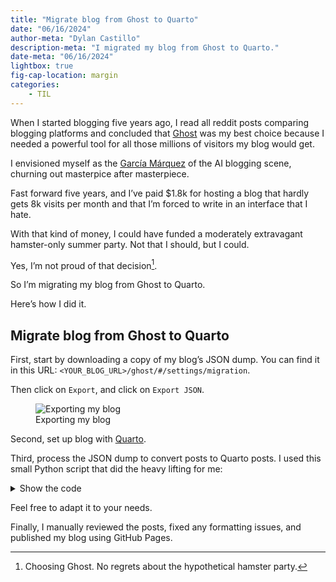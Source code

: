 ```yaml
---
title: "Migrate blog from Ghost to Quarto"
date: "06/16/2024"
author-meta: "Dylan Castillo"
description-meta: "I migrated my blog from Ghost to Quarto."
date-meta: "06/16/2024"
lightbox: true
fig-cap-location: margin 
categories:
    - TIL
---
```


When I started blogging five years ago, I read all reddit posts comparing blogging platforms and concluded that [Ghost](https://ghost.org/) was my best choice because I needed a powerful tool for all those millions of visitors my blog would get.

I envisioned myself as the [García Márquez](https://es.wikipedia.org/wiki/Gabriel_Garc%C3%ADa_M%C3%A1rquez) of the AI blogging scene, churning out masterpice after masterpiece. 

Fast forward five years, and I've paid $1.8k for hosting a blog that hardly gets 8k visits per month and that I'm forced to write in an interface that I hate. 

With that kind of money, I could have funded a moderately extravagant hamster-only summer party. Not that I should, but I could. 

Yes, I'm not proud of that decision^[Choosing Ghost. No regrets about the hypothetical hamster party.]. 

So I'm migrating my blog from Ghost to Quarto.

Here's how I did it.

## Migrate blog from Ghost to Quarto

First, start by downloading a copy of my blog's JSON dump. You can find it in this URL: `<YOUR_BLOG_URL>/ghost/#/settings/migration`. 

Then click on `Export`, and click on `Export JSON`.

![Exporting my blog](images/ghost-export.png)

Second, set up blog with [Quarto](https://quarto.org/).

Third, process the JSON dump to convert posts to Quarto posts. I used this small Python script that did the heavy lifting for me:

<details>
<summary> Show the code </summary>
```python
import json
import os
from datetime import datetime

import requests
from bs4 import BeautifulSoup
from markdownify import markdownify as md


BLOG_URL = "https://dylancastillo.co"
BLOG_JSON_DUMP = "../dylan-castillo.ghost.2024-05-28-10-39-09.json"
BLOG_AUTHOR_NAME = "Dylan Castillo"


def download_images(markdown_content, post_slug):
    soup = BeautifulSoup(markdown_content, "html.parser")
    images = soup.find_all("img")
    if images:
        os.makedirs(post_slug, exist_ok=True)
        for img in images:
            img_url_raw = img["src"]
            img_url = img_url_raw.replace("__GHOST_URL__", BLOG_URL)
            img_name = os.path.basename(img_url)
            response = requests.get(img_url, stream=True)
            if response.status_code == 200:
                print(f"Downloading image: {img_url} to {post_slug}/{img_name}")
                with open(os.path.join(post_slug, img_name), "wb") as f:
                    f.write(response.content)
                markdown_content = markdown_content.replace(
                    img_url_raw, os.path.join(post_slug, img_name)
                )
            else:
                print(f"Failed to download image: {img_url}")
    return markdown_content


def process_posts(data):
    posts = data["db"][0]["data"]["posts"]
    for post in posts:
        print("Processing post:", post["title"])
        title = post["title"]
        description = post["custom_excerpt"]
        author = BLOG_AUTHOR_NAME
        date = (
            datetime.strptime(post["published_at"], "%Y-%m-%dT%H:%M:%S.%fZ").strftime(
                "%m/%d/%Y"
            )
            if post["published_at"]
            else ""
        )
        date_modified = (
            datetime.strptime(post["updated_at"], "%Y-%m-%dT%H:%M:%S.%fZ").strftime(
                "%m/%d/%Y"
            )
            if post["updated_at"]
            else ""
        )

        # Convert HTML content to Markdown
        markdown_content = download_images(
            post["html"] if post["html"] else "", post["slug"]
        )
        markdown_content = md(markdown_content, code_language="python")
        markdown_content = markdown_content.replace("__GHOST_URL__", BLOG_URL)
        markdown_content = f"""---\ntitle: "{title}"\ndescription: "{description}"\nauthor: "{author}"\ndate: "{date}"\ndate-modified: "{date_modified}"\n---\n\n{markdown_content}"""

        # Save the markdown content to a file
        filename = f"{post['slug']}.md"
        with open(filename, "w", encoding="utf-8") as file:
            file.write(markdown_content)


if __name__ == "__main__":
    with open(BLOG_JSON_DUMP) as file:
        data = json.load(file)
    process_posts(data)
```
</details>

Feel free to adapt it to your needs.

Finally, I manually reviewed the posts, fixed any formatting issues, and published my blog using GitHub Pages.
